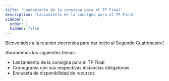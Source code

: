 ```yaml
---
title: 'Lanzamiento de la consigna para el TP Final'
description: 'Lanzamiento de la consigna para el TP Final'
sidebar:
  order: 1
  hidden: false
---
```



Bienvenidos a la reunión sincrónica para dar inicio al Segundo Cuatrimestre!

Aboraremos los siguientes temas:

- Lanzamiento de la consigna para el TP Final
- Cronograma con sus respectivas instancias obligatorias
- Encuesta de disponibilidad de recursos
